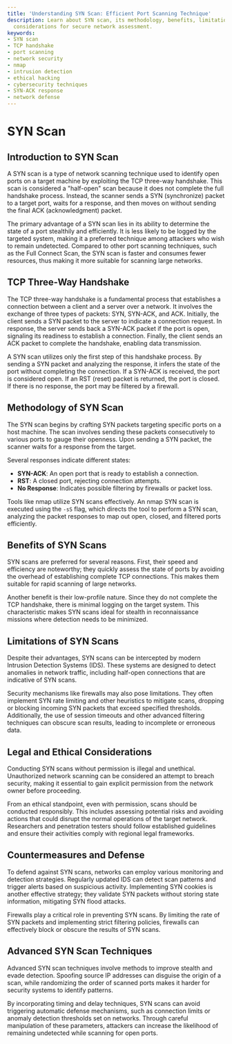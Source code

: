 ```yaml
---
title: 'Understanding SYN Scan: Efficient Port Scanning Technique'
description: Learn about SYN scan, its methodology, benefits, limitations, and ethical
  considerations for secure network assessment.
keywords:
- SYN scan
- TCP handshake
- port scanning
- network security
- nmap
- intrusion detection
- ethical hacking
- cybersecurity techniques
- SYN-ACK response
- network defense
---
```


# SYN Scan

## Introduction to SYN Scan

A SYN scan is a type of network scanning technique used to identify open ports on a target machine by exploiting the TCP three-way handshake. This scan is considered a "half-open" scan because it does not complete the full handshake process. Instead, the scanner sends a SYN (synchronize) packet to a target port, waits for a response, and then moves on without sending the final ACK (acknowledgment) packet. 

The primary advantage of a SYN scan lies in its ability to determine the state of a port stealthily and efficiently. It is less likely to be logged by the targeted system, making it a preferred technique among attackers who wish to remain undetected. Compared to other port scanning techniques, such as the Full Connect Scan, the SYN scan is faster and consumes fewer resources, thus making it more suitable for scanning large networks.

## TCP Three-Way Handshake

The TCP three-way handshake is a fundamental process that establishes a connection between a client and a server over a network. It involves the exchange of three types of packets: SYN, SYN-ACK, and ACK. Initially, the client sends a SYN packet to the server to indicate a connection request. In response, the server sends back a SYN-ACK packet if the port is open, signaling its readiness to establish a connection. Finally, the client sends an ACK packet to complete the handshake, enabling data transmission.

A SYN scan utilizes only the first step of this handshake process. By sending a SYN packet and analyzing the response, it infers the state of the port without completing the connection. If a SYN-ACK is received, the port is considered open. If an RST (reset) packet is returned, the port is closed. If there is no response, the port may be filtered by a firewall.

## Methodology of SYN Scan

The SYN scan begins by crafting SYN packets targeting specific ports on a host machine. The scan involves sending these packets consecutively to various ports to gauge their openness. Upon sending a SYN packet, the scanner waits for a response from the target.

Several responses indicate different states:
- **SYN-ACK**: An open port that is ready to establish a connection.
- **RST**: A closed port, rejecting connection attempts.
- **No Response**: Indicates possible filtering by firewalls or packet loss.

Tools like nmap utilize SYN scans effectively. An nmap SYN scan is executed using the `-sS` flag, which directs the tool to perform a SYN scan, analyzing the packet responses to map out open, closed, and filtered ports efficiently.

## Benefits of SYN Scans

SYN scans are preferred for several reasons. First, their speed and efficiency are noteworthy; they quickly assess the state of ports by avoiding the overhead of establishing complete TCP connections. This makes them suitable for rapid scanning of large networks.

Another benefit is their low-profile nature. Since they do not complete the TCP handshake, there is minimal logging on the target system. This characteristic makes SYN scans ideal for stealth in reconnaissance missions where detection needs to be minimized.

## Limitations of SYN Scans

Despite their advantages, SYN scans can be intercepted by modern Intrusion Detection Systems (IDS). These systems are designed to detect anomalies in network traffic, including half-open connections that are indicative of SYN scans.

Security mechanisms like firewalls may also pose limitations. They often implement SYN rate limiting and other heuristics to mitigate scans, dropping or blocking incoming SYN packets that exceed specified thresholds. Additionally, the use of session timeouts and other advanced filtering techniques can obscure scan results, leading to incomplete or erroneous data.

## Legal and Ethical Considerations

Conducting SYN scans without permission is illegal and unethical. Unauthorized network scanning can be considered an attempt to breach security, making it essential to gain explicit permission from the network owner before proceeding.

From an ethical standpoint, even with permission, scans should be conducted responsibly. This includes assessing potential risks and avoiding actions that could disrupt the normal operations of the target network. Researchers and penetration testers should follow established guidelines and ensure their activities comply with regional legal frameworks.

## Countermeasures and Defense

To defend against SYN scans, networks can employ various monitoring and detection strategies. Regularly updated IDS can detect scan patterns and trigger alerts based on suspicious activity. Implementing SYN cookies is another effective strategy; they validate SYN packets without storing state information, mitigating SYN flood attacks.

Firewalls play a critical role in preventing SYN scans. By limiting the rate of SYN packets and implementing strict filtering policies, firewalls can effectively block or obscure the results of SYN scans.

## Advanced SYN Scan Techniques

Advanced SYN scan techniques involve methods to improve stealth and evade detection. Spoofing source IP addresses can disguise the origin of a scan, while randomizing the order of scanned ports makes it harder for security systems to identify patterns.

By incorporating timing and delay techniques, SYN scans can avoid triggering automatic defense mechanisms, such as connection limits or anomaly detection thresholds set on networks. Through careful manipulation of these parameters, attackers can increase the likelihood of remaining undetected while scanning for open ports.
